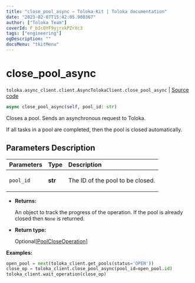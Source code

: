 ```yaml
---
title: "close_pool_async — Toloka-Kit | Toloka documentation"
date: "2023-02-07T15:42:05.900367"
author: ["Toloka Team"]
coverId: F_bIcOYF9yjrxkPZrXc3
tags: ["engineering"]
ogDescription: ""
docsMenu: "tkitMenu"
---
```


# close_pool_async
`toloka.async_client.client.AsyncTolokaClient.close_pool_async` | [Source code](https://github.com/Toloka/toloka-kit/blob/v1.1.3/src/async_client/client.py#L0)

```python
async close_pool_async(self, pool_id: str)
```

Closes a pool. Sends an asynchronous request to Toloka.

If all tasks in a pool are completed, then the pool is closed automatically.

## Parameters Description

| Parameters | Type | Description |
| :----------| :----| :-----------|
`pool_id`|**str**|<p>The ID of the pool to be closed.</p>

* **Returns:**

  An object to track the progress of the operation. If the pool is already closed then `None` is returned.

* **Return type:**

  Optional\[[PoolCloseOperation](/docs/toloka-kit/reference/toloka.client.operations.PoolCloseOperation)\]

**Examples:**

```python
open_pool = next(toloka_client.get_pools(status='OPEN'))
close_op = toloka_client.close_pool_async(pool_id=open_pool.id)
toloka_client.wait_operation(close_op)
```
